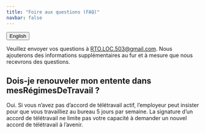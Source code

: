 ```yaml
---
title: "Foire aux questions (FAQ)"
navbar: false
---
```


<link rel="stylesheet" href=https://cdnjs.cloudflare.com/ajax/libs/font-awesome/4.7.0/css/font-awesome.min.css><button onclick="window.location = location.href.replace('fr','en');" class="btn"><i class="fa fa-language"></i> English</button>

Veuillez envoyer vos questions à [RTO.LOC.503@gmail.com](mailto:RTO.LOC.503@gmail.com). Nous ajouterons des informations supplémentaires au fur et à mesure que nous recevrons des questions.

## Dois-je renouveler mon entente dans mesRégimesDeTravail ?

Oui. Si vous n'avez pas d'accord de télétravail actif, l'employeur peut insister pour que vous travailliez au bureau 5 jours par semaine. La signature d'un accord de télétravail ne limite pas votre capacité à demander un nouvel accord de télétravail à l'avenir.